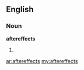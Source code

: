 ==English==
===Noun===
'''aftereffects'''
#{{plural of|[[aftereffect]]}}

[[ar:aftereffects]]
[[my:aftereffects]]